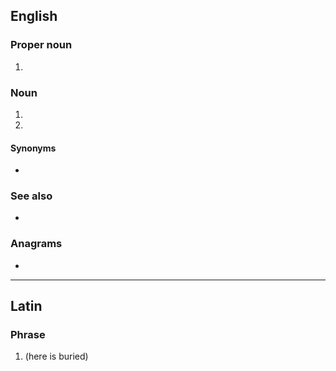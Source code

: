 {{also|hse}}
==English==

===Proper noun===
{{en-proper noun}}

# {{lb|en|Ireland}} {{w|lang=en|Health Service Executive||en}}

===Noun===
{{en-noun|?}}

# {{initialism of|en|[[health]], [[safety]], [[environment]]}}
# {{initialism of|en|[[high school]] [[equivalency]]}}

====Synonyms====
* {{sense|health, safety, environment}} {{l|en|EHS|gloss=environment, health, safety}}

===See also===
* {{pedia|lang=en|environment, health and safety}}

===Anagrams===
* {{anagrams|en|a=ehs|(s)he|EH&S|EHS|Esh|SHE|She|ehs|esh|he's|hes|s/he|she|she-}}

----

==Latin==

===Phrase===
{{head|la|phrase}}

# {{abbreviation of|la|[[hic]] [[sepultus]] [[est]]|nodot=1}} (here is buried)